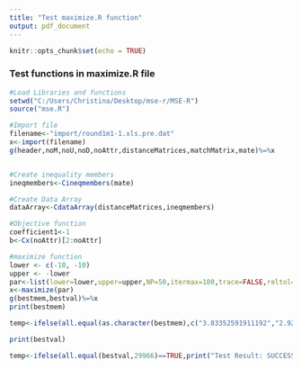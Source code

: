 ```yaml
---
title: "Test maximize.R function"
output: pdf_document
---
```


```r
knitr::opts_chunk$set(echo = TRUE)
```

### Test functions in maximize.R file

```r
#Load Libraries and functions
setwd("C:/Users/Christina/Desktop/mse-r/MSE-R")
source("mse.R")

#Import file
filename<-"import/round1m1-1.xls.pre.dat"
x<-import(filename)
g(header,noM,noU,noD,noAttr,distanceMatrices,matchMatrix,mate)%=%x


#Create inequality members
ineqmembers<-Cineqmembers(mate)

#Create Data Array
dataArray<-CdataArray(distanceMatrices,ineqmembers)

#Objective function
coefficient1<-1
b<-Cx(noAttr)[2:noAttr]

#maximize function
lower <- c(-10, -10)
upper <- -lower
par<-list(lower=lower,upper=upper,NP=50,itermax=100,trace=FALSE,reltol=0.001,CR=0.5,F=0.6,RandomSeed=0)
x<-maximize(par)
g(bestmem,bestval)%=%x
print(bestmem)

```

```r
temp<-ifelse(all.equal(as.character(bestmem),c("3.83352591911192","2.92996192006047"))==TRUE,print("Test Result: SUCCESS"),print("Test Result: TEST FAILED"))
```

```r
print(bestval)
```

```r
temp<-ifelse(all.equal(bestval,29966)==TRUE,print("Test Result: SUCCESS"),print("Test Result: TEST FAILED"))
```